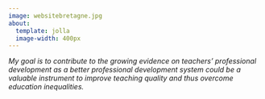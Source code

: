 ```yaml
---
image: websitebretagne.jpg
about: 
  template: jolla
  image-width: 400px
---
```


<em>My goal is to contribute to the growing evidence on teachers' professional development as a better professional development system could be a valuable instrument to improve teaching quality and thus overcome education inequalities.</em>

